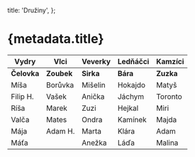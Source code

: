   title: 'Družiny',
};

# {metadata.title}

| Vydry       | Vlci       | Veverky   | Ledňáčci | Kamzíci   |
| ----------- | ---------- | --------- | -------- | --------- |
| **Čelovka** | **Zoubek** | **Sirka** | **Bára** | **Zuzka** |
| Míša        | Borůvka    | Mišelin   | Hokajdo  | Matyš     |
| Filip H.    | Vašek      | Anička    | Jáchym   | Toronto   |
| Ríša        | Marek      | Zuzi      | Hejkal   | Miri      |
| Valča       | Mates      | Ondra     | Kamínek  | Majda     |
| Mája        | Adam H.    | Marta     | Klára    | Adam      |
| Máťa        |            | Anežka    | Láďa     | Malina    |
